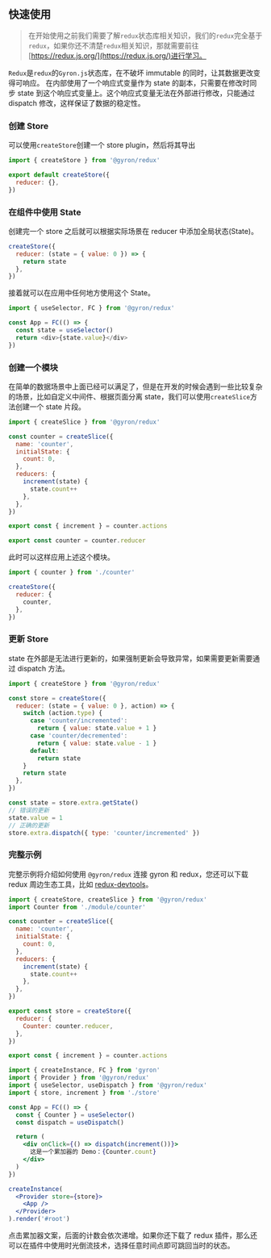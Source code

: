 ## 快速使用

> 在开始使用之前我们需要了解`redux`状态库相关知识，我们的`redux`完全基于`redux`，如果你还不清楚`redux`相关知识，那就需要前往[https://redux.js.org/](https://redux.js.org/)进行学习。

`Redux`是`redux`的`Gyron.js`状态库，在不破坏 immutable 的同时，让其数据更改变得可响应。
在内部使用了一个响应式变量作为 state 的副本，只需要在修改时同步 state 到这个响应式变量上。这个响应式变量无法在外部进行修改，只能通过 dispatch 修改，这样保证了数据的稳定性。

### 创建 Store

可以使用`createStore`创建一个 store plugin，然后将其导出

```js filename=store.js
import { createStore } from '@gyron/redux'

export default createStore({
  reducer: {},
})
```

### 在组件中使用 State

创建完一个 store 之后就可以根据实际场景在 reducer 中添加全局状态(State)。

```js filename=login.js line=3
createStore({
  reducer: (state = { value: 0 }) => {
    return state
  },
})
```

接着就可以在应用中任何地方使用这个 State。

```js
import { useSelector, FC } from '@gyron/redux'

const App = FC(() => {
  const state = useSelector()
  return <div>{state.value}</div>
})
```

### 创建一个模块

在简单的数据场景中上面已经可以满足了，但是在开发的时候会遇到一些比较复杂的场景，比如自定义中间件、根据页面分离 state，我们可以使用`createSlice`方法创建一个 state 片段。

```js filename=counter.js
import { createSlice } from '@gyron/redux'

const counter = createSlice({
  name: 'counter',
  initialState: {
    count: 0,
  },
  reducers: {
    increment(state) {
      state.count++
    },
  },
})

export const { increment } = counter.actions

export const counter = counter.reducer
```

此时可以这样应用上述这个模块。

```js line=5
import { counter } from './counter'

createStore({
  reducer: {
    counter,
  },
})
```

### 更新 Store

state 在外部是无法进行更新的，如果强制更新会导致异常，如果需要更新需要通过 dispatch 方法。

```js
import { createStore } from '@gyron/redux'

const store = createStore({
  reducer: (state = { value: 0 }, action) => {
    switch (action.type) {
      case 'counter/incremented':
        return { value: state.value + 1 }
      case 'counter/decremented':
        return { value: state.value - 1 }
      default:
        return state
    }
    return state
  },
})

const state = store.extra.getState()
// 错误的更新
state.value = 1
// 正确的更新
store.extra.dispatch({ type: 'counter/incremented' })
```

### 完整示例

完整示例将介绍如何使用 `@gyron/redux` 连接 gyron 和 redux，您还可以下载 redux 周边生态工具，比如 [redux-devtools](https://chrome.google.com/webstore/detail/redux-devtools/lmhkpmbekcpmknklioeibfkpmmfibljd)。

```jsx filename=store.ts
import { createStore, createSlice } from '@gyron/redux'
import Counter from './module/counter'

const counter = createSlice({
  name: 'counter',
  initialState: {
    count: 0,
  },
  reducers: {
    increment(state) {
      state.count++
    },
  },
})

export const store = createStore({
  reducer: {
    Counter: counter.reducer,
  },
})

export const { increment } = counter.actions
```

```jsx filename=index.tsx
import { createInstance, FC } from 'gyron'
import { Provider } from '@gyron/redux'
import { useSelector, useDispatch } from '@gyron/redux'
import { store, increment } from './store'

const App = FC(() => {
  const { Counter } = useSelector()
  const dispatch = useDispatch()

  return (
    <div onClick={() => dispatch(increment())}>
      这是一个累加器的 Demo：{Counter.count}
    </div>
  )
})

createInstance(
  <Provider store={store}>
    <App />
  </Provider>
).render('#root')
```

点击累加器文案，后面的计数会依次递增。如果你还下载了 redux 插件，那么还可以在插件中使用时光倒流技术，选择任意时间点即可跳回当时的状态。
